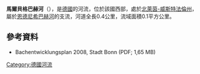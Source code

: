 {{Onesource|time=2020-08-06T04:45:57+00:00}}
{{Coord|50|42|0.21|N|7|4|20.74|E|display=title}}

'''馬爾貝格巴赫河'''（{{lang-de|Mahlbergbach}}），是[[德國|德國]]的河流，位於該國西部，處於[[北萊茵-威斯特法倫州|北萊茵-威斯特法倫州]]，屬於[[恩德尼希巴赫河|恩德尼希巴赫河]]的支流，河道全長0.4公里，流域面積0.1平方公里。

==參考資料==
* Bachentwicklungsplan 2008, Stadt Bonn (PDF; 1,65 MB)

{{Germany-geo-stub}}
[[Category:德國河流|Category:德國河流]]